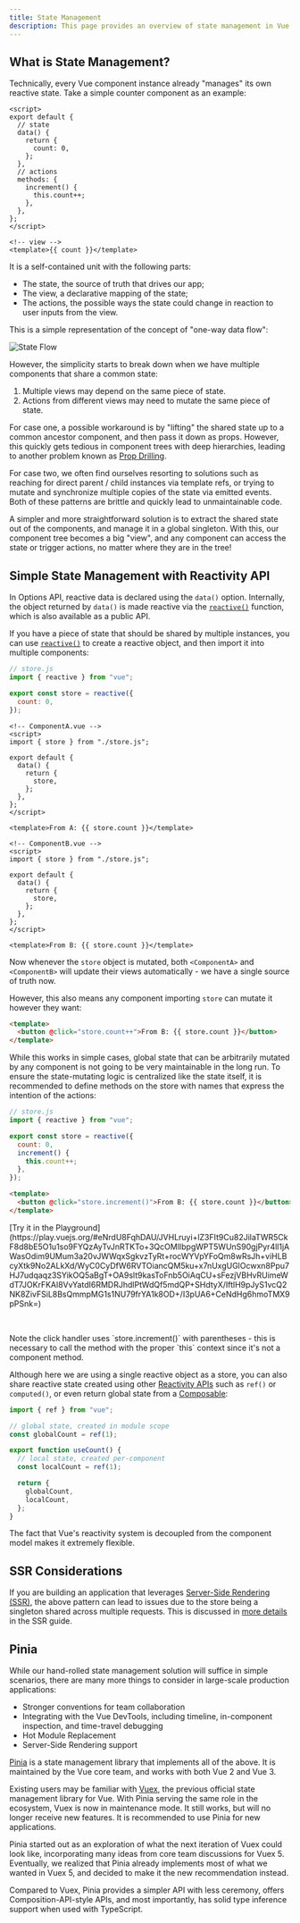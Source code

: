```yaml
---
title: State Management
description: This page provides an overview of state management in Vue.js.
---
```


## What is State Management?​

Technically, every Vue component instance already "manages" its own reactive state. Take a simple counter component as an example:

```vue
<script>
export default {
  // state
  data() {
    return {
      count: 0,
    };
  },
  // actions
  methods: {
    increment() {
      this.count++;
    },
  },
};
</script>

<!-- view -->
<template>{{ count }}</template>
```

It is a self-contained unit with the following parts:

- The state, the source of truth that drives our app;
- The view, a declarative mapping of the state;
- The actions, the possible ways the state could change in reaction to user inputs from the view.

This is a simple representation of the concept of "one-way data flow":

<img src="/StateFlow.png" alt="State Flow" />

However, the simplicity starts to break down when we have multiple components that share a common state:

1. Multiple views may depend on the same piece of state.
2. Actions from different views may need to mutate the same piece of state.

For case one, a possible workaround is by "lifting" the shared state up to a common ancestor component, and then pass it down as props. However, this quickly gets tedious in component trees with deep hierarchies, leading to another problem known as <span class="custom-link">[Prop Drilling](https://vuejs.org/guide/components/provide-inject#prop-drilling)</span>.

For case two, we often find ourselves resorting to solutions such as reaching for direct parent / child instances via template refs, or trying to mutate and synchronize multiple copies of the state via emitted events. Both of these patterns are brittle and quickly lead to unmaintainable code.

A simpler and more straightforward solution is to extract the shared state out of the components, and manage it in a global singleton. With this, our component tree becomes a big "view", and any component can access the state or trigger actions, no matter where they are in the tree!

## Simple State Management with Reactivity API

In Options API, reactive data is declared using the `data()` option. Internally, the object returned by `data()` is made reactive via the <span class="custom-link">[`reactive()`](https://vuejs.org/api/reactivity-core.html#reactive)</span> function, which is also available as a public API.

If you have a piece of state that should be shared by multiple instances, you can use <span class="custom-link">[`reactive()`](https://vuejs.org/api/reactivity-core.html#reactive)</span> to create a reactive object, and then import it into multiple components:

```js
// store.js
import { reactive } from "vue";

export const store = reactive({
  count: 0,
});
```

```vue
<!-- ComponentA.vue -->
<script>
import { store } from "./store.js";

export default {
  data() {
    return {
      store,
    };
  },
};
</script>

<template>From A: {{ store.count }}</template>
```

```vue
<!-- ComponentB.vue -->
<script>
import { store } from "./store.js";

export default {
  data() {
    return {
      store,
    };
  },
};
</script>

<template>From B: {{ store.count }}</template>
```

Now whenever the `store` object is mutated, both `<ComponentA>` and `<ComponentB>` will update their views automatically - we have a single source of truth now.

However, this also means any component importing `store` can mutate it however they want:

```html
<template>
  <button @click="store.count++">From B: {{ store.count }}</button>
</template>
```

While this works in simple cases, global state that can be arbitrarily mutated by any component is not going to be very maintainable in the long run. To ensure the state-mutating logic is centralized like the state itself, it is recommended to define methods on the store with names that express the intention of the actions:

```js
// store.js
import { reactive } from "vue";

export const store = reactive({
  count: 0,
  increment() {
    this.count++;
  },
});
```

```html
<template>
  <button @click="store.increment()">From B: {{ store.count }}</button>
</template>
```

<span class="custom-link">
  [Try it in the
  Playground](https://play.vuejs.org/#eNrdU8FqhDAU/JVHLruyi+lZ3FIt9Cu82JilaTWR5CkF8d8bE5O1u1so9FYQzAyTvJnRTKTo+3QcOMlIbpgWPT5WUnS90gjPyr4ll1jAWasOdim9UMum3a20vJWWqxSgkvzTyRt+rocWYVpYFoQm8wRsJh+viHLBcyXtk9No2ALkXd/WyC0CyDfW6RVTOiancQM5ku+x7nUxgUGlOcwxn8Ppu7HJ7udqaqz3SYikOQ5aBgT+OA9slt9kasToFnb5OiAqCU+sFezjVBHvRUimeWdT7JOKrFKAl8VvYatdI6RMDRJhdlPtWdQf5mdQP+SHdtyX/IftlH9pJyS1vcQ2NK8ZivFSiL8BsQmmpMG1s1NU79frYA1k8OD+/I3pUA6+CeNdHg6hmoTMX9pPSnk=)
</span>

&nbsp;


<Aside type="note" title="TIP">
  Note the click handler uses `store.increment()` with parentheses - this is
  necessary to call the method with the proper `this` context since it's not a
  component method.
</Aside>

Although here we are using a single reactive object as a store, you can also share reactive state created using other <span class="custom-link">[Reactivity APIs](https://vuejs.org/api/reactivity-core.html)</span> such as `ref()` or `computed()`, or even return global state from a <span class="custom-link">[Composable](/reusability/composable/)</span>:

```js
import { ref } from "vue";

// global state, created in module scope
const globalCount = ref(1);

export function useCount() {
  // local state, created per-component
  const localCount = ref(1);

  return {
    globalCount,
    localCount,
  };
}
```

The fact that Vue's reactivity system is decoupled from the component model makes it extremely flexible.

## SSR Considerations​

If you are building an application that leverages <span class="custom-link">[Server-Side Rendering (SSR)](https://vuejs.org/guide/scaling-up/ssr.html)</span>, the above pattern can lead to issues due to the store being a singleton shared across multiple requests. This is discussed in <span class="custom-link">[more details](https://vuejs.org/guide/scaling-up/ssr.html#cross-request-state-pollution)</span> in the SSR guide.

## Pinia​

While our hand-rolled state management solution will suffice in simple scenarios, there are many more things to consider in large-scale production applications:

- Stronger conventions for team collaboration
- Integrating with the Vue DevTools, including timeline, in-component inspection, and time-travel debugging
- Hot Module Replacement
- Server-Side Rendering support

<span class="custom-link">[Pinia](https://pinia.vuejs.org/)</span> is a state management
library that implements all of the above. It is maintained by the Vue core team,
and works with both Vue 2 and Vue 3.

Existing users may be familiar with <span class="custom-link">[Vuex](https://vuex.vuejs.org/)</span>, the previous official state management library for Vue. With Pinia serving the same role in the ecosystem, Vuex is now in maintenance mode. It still works, but will no longer receive new features. It is recommended to use Pinia for new applications.

Pinia started out as an exploration of what the next iteration of Vuex could look like, incorporating many ideas from core team discussions for Vuex 5. Eventually, we realized that Pinia already implements most of what we wanted in Vuex 5, and decided to make it the new recommendation instead.

Compared to Vuex, Pinia provides a simpler API with less ceremony, offers Composition-API-style APIs, and most importantly, has solid type inference support when used with TypeScript.
